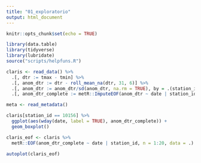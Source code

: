 ```yaml
---
title: "01_exploratorio"
output: html_document
---
```


```r
knitr::opts_chunk$set(echo = TRUE)

library(data.table)
library(tidyverse)
library(lubridate)
source("scripts/helpfuns.R")
```


```r
claris <- read_data() %>% 
  .[, dtr := tmax - tmin] %>% 
  .[, anom_dtr := dtr - roll_mean_na(dtr, 31, 6)] %>% 
  .[, anom_dtr := anom_dtr/sd(anom_dtr, na.rm = TRUE), by = .(station_id)] %>% 
  .[, anom_dtr_complete := metR::ImputeEOF(anom_dtr ~ date | station_id)]

meta <- read_metadata()

claris[station_id == 10156] %>% 
  ggplot(aes(wday(date, label = TRUE), anom_dtr_complete)) +
  geom_boxplot()
```
 
```r
claris_eof <- claris %>% 
  metR::EOF(anom_dtr_complete ~ date | station_id, n = 1:20, data = .)

autoplot(claris_eof)
```

